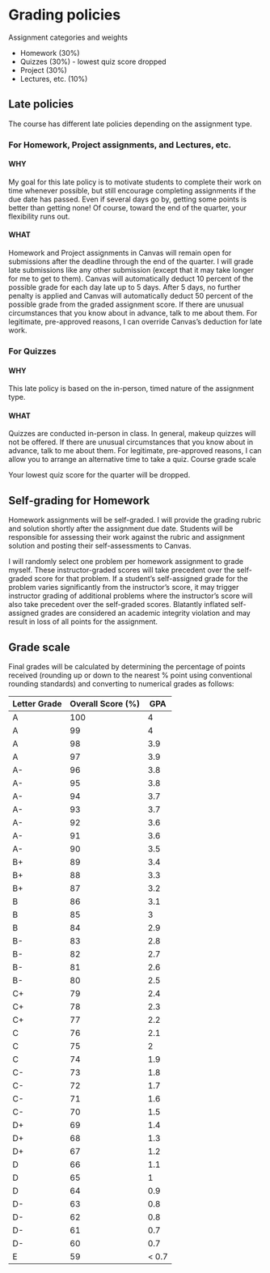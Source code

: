 # Grading policies

Assignment categories and weights

* Homework (30%)
* Quizzes (30%) - lowest quiz score dropped
* Project (30%)
* Lectures, etc. (10%)

## Late policies

The course has different late policies depending on the assignment type.

### For Homework, Project assignments, and Lectures, etc.

#### WHY

My goal for this late policy is to motivate students to complete their work on time whenever possible, but still encourage completing assignments if the due date has passed. Even if several days go by, getting some points is better than getting none! Of course, toward the end of the quarter, your flexibility runs out.

#### WHAT

Homework and Project assignments in Canvas will remain open for submissions after the deadline through the end of the quarter. I will grade late submissions like any other submission (except that it may take longer for me to get to them). Canvas will automatically deduct 10 percent of the possible grade for each day late up to 5 days. After 5 days, no further penalty is applied and Canvas will automatically deduct 50 percent of the possible grade from the graded assignment score. If there are unusual circumstances that you know about in advance, talk to me about them. For legitimate, pre-approved reasons, I can override Canvas's deduction for late work.

### For Quizzes 

#### WHY
This late policy is based on the in-person, timed nature of the assignment type.

#### WHAT

Quizzes are conducted in-person in class. In general, makeup quizzes will not be offered. If there are unusual circumstances that you know about in advance, talk to me about them. For legitimate, pre-approved reasons, I can allow you to arrange an alternative time to take a quiz.
Course grade scale

Your lowest quiz score for the quarter will be dropped.

## Self-grading for Homework

Homework assignments will be self-graded. 
I will provide the grading rubric and solution shortly after the assignment due date.
Students will be responsible for assessing their work against the rubric and assignment solution and posting their self-assessments to Canvas.

I will randomly select one problem per homework assignment to grade myself.
These instructor-graded scores will take precedent over the self-graded score for that problem.
If a student's self-assigned grade for the problem varies significantly from the instructor's score, it may trigger instructor grading of additional problems where the instructor's score will also take precedent over the self-graded scores.
Blatantly inflated self-assigned grades are considered an academic integrity violation and may result in loss of all points for the assignment.

## Grade scale

Final grades will be calculated by determining the percentage of points received (rounding up or down to the nearest % point using conventional rounding standards) and converting to numerical grades as follows:

| Letter   Grade | Overall Score (%) | GPA   |
|----------------|-------------------|-------|
| A              | 100               | 4     |
| A              | 99                | 4     |
| A              | 98                | 3.9   |
| A              | 97                | 3.9   |
| A-             | 96                | 3.8   |
| A-             | 95                | 3.8   |
| A-             | 94                | 3.7   |
| A-             | 93                | 3.7   |
| A-             | 92                | 3.6   |
| A-             | 91                | 3.6   |
| A-             | 90                | 3.5   |
| B+             | 89                | 3.4   |
| B+             | 88                | 3.3   |
| B+             | 87                | 3.2   |
| B              | 86                | 3.1   |
| B              | 85                | 3     |
| B              | 84                | 2.9   |
| B-             | 83                | 2.8   |
| B-             | 82                | 2.7   |
| B-             | 81                | 2.6   |
| B-             | 80                | 2.5   |
| C+             | 79                | 2.4   |
| C+             | 78                | 2.3   |
| C+             | 77                | 2.2   |
| C              | 76                | 2.1   |
| C              | 75                | 2     |
| C              | 74                | 1.9   |
| C-             | 73                | 1.8   |
| C-             | 72                | 1.7   |
| C-             | 71                | 1.6   |
| C-             | 70                | 1.5   |
| D+             | 69                | 1.4   |
| D+             | 68                | 1.3   |
| D+             | 67                | 1.2   |
| D              | 66                | 1.1   |
| D              | 65                | 1     |
| D              | 64                | 0.9   |
| D-             | 63                | 0.8   |
| D-             | 62                | 0.8   |
| D-             | 61                | 0.7   |
| D-             | 60                | 0.7   |
| E              | 59                | < 0.7 |